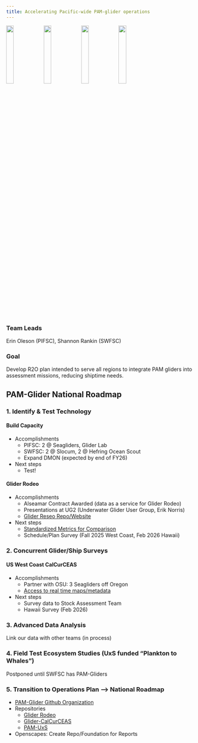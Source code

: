 ```yaml
---
title: Accelerating Pacific-wide PAM-glider operations
---
```

![](/content/images/Priority_project_graphics/Glider/Glider.1.png){width=20%}![](/content/images/Priority_project_graphics/Glider/Glider.2.png){width=20%}![](/content/images/Priority_project_graphics/Glider/Glider.3.png){width=20%}![](/content/images/Priority_project_graphics/Glider/Glider.4.png){width=20%}

### Team Leads 
Erin Oleson (PIFSC), Shannon Rankin (SWFSC)

### Goal
Develop R2O plan intended to serve all regions to integrate PAM gliders into assessment missions, reducing shiptime needs.

## PAM-Glider National Roadmap


### 1. Identify & Test Technology

#### Build Capacity

* Accomplishments
  + PIFSC: 2 @ Seagliders, Glider Lab
  + SWFSC: 2 @ Slocum, 2 @ Hefring Ocean Scout
  + Expand DMON (expected by end of FY26)

* Next steps
  + Test!
  
#### Glider Rodeo

* Accomplishments
  + Alseamar Contract Awarded (data as a service for Glider Rodeo)
  + Presentations at UG2 (Underwater Glider User Group, Erik Norris)
  + [Glider Reseo Repo/Website](https://nmfs-pam-glider.github.io/GliderRodeo/)
  
* Next steps
  + [Standardized Metrics for Comparison](https://nmfs-pam-glider.github.io/GliderRodeo/content/contactUs.html)
  + Schedule/Plan Survey (Fall 2025 West Coast, Feb 2026 Hawaii)

### 2. Concurrent Glider/Ship Surveys

#### US West Coast CalCurCEAS

* Accomplishments
  + Partner with OSU: 3 Seagliders off Oregon
  + [Access to real time maps/metadata](https://noaaosu.seaglider.pub/)

* Next steps
  + Survey data to Stock Assessment Team
  + Hawaii Survey (Feb 2026)
  
### 3. Advanced Data Analysis
Link our data with other teams (in process)

### 4. Field Test Ecosystem Studies (UxS funded "Plankton to Whales")
Postponed until SWFSC has PAM-Gliders

### 5. Transition to Operations Plan --> National Roadmap
* [PAM-Glider Github Organization](https://github.com/NMFS-PAM-Glider)
* Repositories 
  + [Glider Rodeo](https://nmfs-ost.github.io/PAM-GliderRodeo/)
  + [Glider-CalCurCEAS](https://github.com/NMFS-PAM-Glider/glider-CalCurCEAS)
  + [PAM-UxS](https://nmfs-pam-glider.github.io/PAM-UxS/)
* Openscapes: Create Repo/Foundation for Reports
